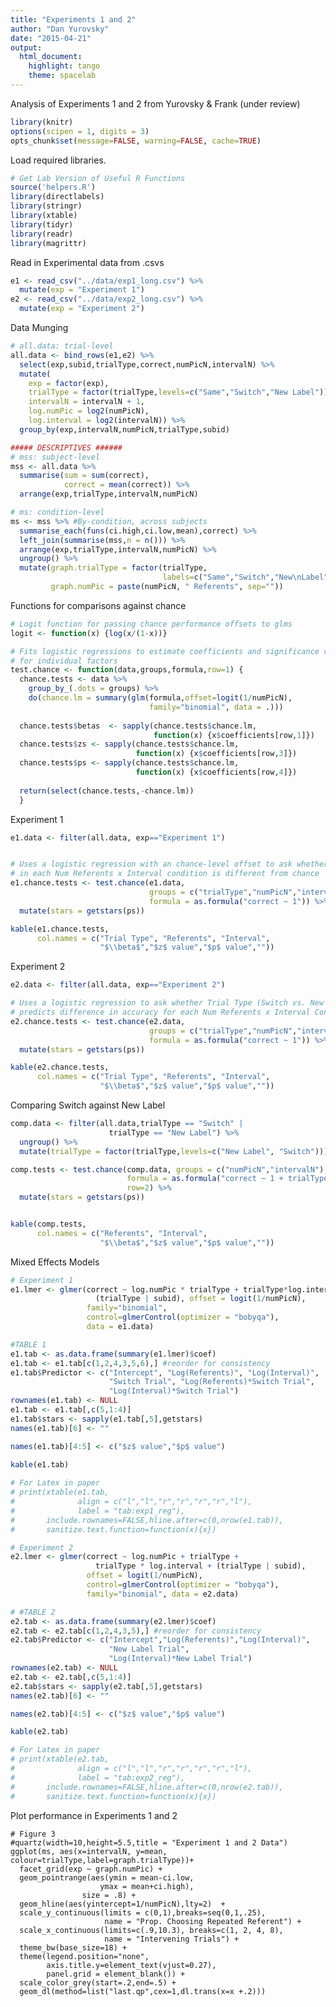```yaml
---
title: "Experiments 1 and 2"
author: "Dan Yurovsky"
date: "2015-04-21"
output:
  html_document:
    highlight: tango
    theme: spacelab
---
```


Analysis of Experiments 1 and 2 from Yurovsky & Frank (under review)

```r
library(knitr)
options(scipen = 1, digits = 3)
opts_chunk$set(message=FALSE, warning=FALSE, cache=TRUE)
```

Load required libraries.
```r
# Get Lab Version of Useful R Functions
source('helpers.R')
library(directlabels)
library(stringr)
library(xtable)
library(tidyr)
library(readr)
library(magrittr)
```

Read in Experimental data from .csvs
```r
e1 <- read_csv("../data/exp1_long.csv") %>%
  mutate(exp = "Experiment 1")
e2 <- read_csv("../data/exp2_long.csv") %>%
  mutate(exp = "Experiment 2")
```

Data Munging
```r
# all.data: trial-level
all.data <- bind_rows(e1,e2) %>%
  select(exp,subid,trialType,correct,numPicN,intervalN) %>%
  mutate(
    exp = factor(exp),
    trialType = factor(trialType,levels=c("Same","Switch","New Label")),
    intervalN = intervalN + 1,
    log.numPic = log2(numPicN),
    log.interval = log2(intervalN)) %>%
  group_by(exp,intervalN,numPicN,trialType,subid)

##### DESCRIPTIVES ######
# mss: subject-level
mss <- all.data %>%
  summarise(sum = sum(correct),
            correct = mean(correct)) %>%
  arrange(exp,trialType,intervalN,numPicN)

# ms: condition-level
ms <- mss %>% #By-condition, across subjects
  summarise_each(funs(ci.high,ci.low,mean),correct) %>%
  left_join(summarise(mss,n = n())) %>%
  arrange(exp,trialType,intervalN,numPicN) %>%
  ungroup() %>%
  mutate(graph.trialType = factor(trialType,
                                  labels=c("Same","Switch","New\nLabel")),
         graph.numPic = paste(numPicN, " Referents", sep=""))
```

Functions for comparisons against chance
```r
# Logit function for passing chance performance offsets to glms
logit <- function(x) {log(x/(1-x))}

# Fits logistic regressions to estimate coefficients and significance values 
# for individual factors
test.chance <- function(data,groups,formula,row=1) {
  chance.tests <- data %>%
    group_by_(.dots = groups) %>%
    do(chance.lm = summary(glm(formula,offset=logit(1/numPicN),
                               family="binomial", data = .)))
  
  chance.tests$betas  <- sapply(chance.tests$chance.lm,
                                function(x) {x$coefficients[row,1]})
  chance.tests$zs <- sapply(chance.tests$chance.lm,
                            function(x) {x$coefficients[row,3]})
  chance.tests$ps <- sapply(chance.tests$chance.lm,
                            function(x) {x$coefficients[row,4]})
  
  return(select(chance.tests,-chance.lm))
  }
```

Experiment 1 
```r
e1.data <- filter(all.data, exp=="Experiment 1")


# Uses a logistic regression with an chance-level offset to ask whether performance
# in each Num Referents x Interval condition is different from chance
e1.chance.tests <- test.chance(e1.data,
                               groups = c("trialType","numPicN","intervalN"),
                               formula = as.formula("correct ~ 1")) %>%
  mutate(stars = getstars(ps))

kable(e1.chance.tests,
      col.names = c("Trial Type", "Referents", "Interval",
                    "$\\beta$","$z$ value","$p$ value",""))
```

Experiment 2
```r
e2.data <- filter(all.data, exp=="Experiment 2")

# Uses a logistic regression to ask whether Trial Type (Switch vs. New Label)
# predicts difference in accuracy for each Num Referents x Interval Condition
e2.chance.tests <- test.chance(e2.data,
                               groups = c("trialType","numPicN","intervalN"),
                               formula = as.formula("correct ~ 1")) %>%
  mutate(stars = getstars(ps))

kable(e2.chance.tests,
      col.names = c("Trial Type", "Referents", "Interval",
                    "$\\beta$","$z$ value","$p$ value",""))
```

Comparing Switch against New Label
```r
comp.data <- filter(all.data,trialType == "Switch" | 
                      trialType == "New Label") %>%
  ungroup() %>%
  mutate(trialType = factor(trialType,levels=c("New Label", "Switch")))

comp.tests <- test.chance(comp.data, groups = c("numPicN","intervalN"),
                          formula = as.formula("correct ~ 1 + trialType"),
                          row=2) %>%
  mutate(stars = getstars(ps))


kable(comp.tests,
      col.names = c("Referents", "Interval",
                    "$\\beta$","$z$ value","$p$ value",""))
```

Mixed Effects Models
```r
# Experiment 1 
e1.lmer <- glmer(correct ~ log.numPic * trialType + trialType*log.interval + 
                   (trialType | subid), offset = logit(1/numPicN),
                 family="binomial", 
                 control=glmerControl(optimizer = "bobyqa"), 
                 data = e1.data)

#TABLE 1
e1.tab <- as.data.frame(summary(e1.lmer)$coef)
e1.tab <- e1.tab[c(1,2,4,3,5,6),] #reorder for consistency
e1.tab$Predictor <- c("Intercept", "Log(Referents)", "Log(Interval)",
                      "Switch Trial", "Log(Referents)*Switch Trial", 
                      "Log(Interval)*Switch Trial")
rownames(e1.tab) <- NULL
e1.tab <- e1.tab[,c(5,1:4)]
e1.tab$stars <- sapply(e1.tab[,5],getstars)
names(e1.tab)[6] <- ""

names(e1.tab)[4:5] <- c("$z$ value","$p$ value")

kable(e1.tab)
 
# For Latex in paper
# print(xtable(e1.tab,
#              align = c("l","l","r","r","r","r","l"),
#              label = "tab:exp1_reg"),
#       include.rownames=FALSE,hline.after=c(0,nrow(e1.tab)),
#       sanitize.text.function=function(x){x})

# Experiment 2
e2.lmer <- glmer(correct ~ log.numPic + trialType + 
                   trialType * log.interval + (trialType | subid), 
                 offset = logit(1/numPicN),
                 control=glmerControl(optimizer = "bobyqa"),
                 family="binomial", data = e2.data)

# #TABLE 2
e2.tab <- as.data.frame(summary(e2.lmer)$coef)
e2.tab <- e2.tab[c(1,2,4,3,5),] #reorder for consistency
e2.tab$Predictor <- c("Intercept","Log(Referents)","Log(Interval)",
                      "New Label Trial",
                      "Log(Interval)*New Label Trial")
rownames(e2.tab) <- NULL
e2.tab <- e2.tab[,c(5,1:4)]
e2.tab$stars <- sapply(e2.tab[,5],getstars)
names(e2.tab)[6] <- ""

names(e2.tab)[4:5] <- c("$z$ value","$p$ value")

kable(e2.tab)

# For Latex in paper
# print(xtable(e2.tab,
#              align = c("l","l","r","r","r","r","l"),
#              label = "tab:exp2_reg"),
#       include.rownames=FALSE,hline.after=c(0,nrow(e2.tab)),
#       sanitize.text.function=function(x){x})
```

Plot performance in Experiments 1 and 2
```{rfig.width=10,figh.height=5.5}
# Figure 3
#quartz(width=10,height=5.5,title = "Experiment 1 and 2 Data")
ggplot(ms, aes(x=intervalN, y=mean, colour=trialType,label=graph.trialType))+
  facet_grid(exp ~ graph.numPic) +
  geom_pointrange(aes(ymin = mean-ci.low,
                    ymax = mean+ci.high),
                size = .8) +
  geom_hline(aes(yintercept=1/numPicN),lty=2)  +
  scale_y_continuous(limits = c(0,1),breaks=seq(0,1,.25),
                     name = "Prop. Choosing Repeated Referent") +
  scale_x_continuous(limits=c(.9,10.3), breaks=c(1, 2, 4, 8),
                     name = "Intervening Trials") + 
  theme_bw(base_size=18) +
  theme(legend.position="none", 
        axis.title.y=element_text(vjust=0.27),
        panel.grid = element_blank()) +
  scale_color_grey(start=.2,end=.5) +
  geom_dl(method=list("last.qp",cex=1,dl.trans(x=x +.2)))
```